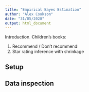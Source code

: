 ```yaml
---
title: "Empirical Bayes Estimation"
author: "Alex Cookson"
date: "31/05/2020"
output: html_document
---
```


Introduction. Children's books:

1. Recommend / Don't recommend
2. Star rating inference with shrinkage


## Setup


## Data inspection